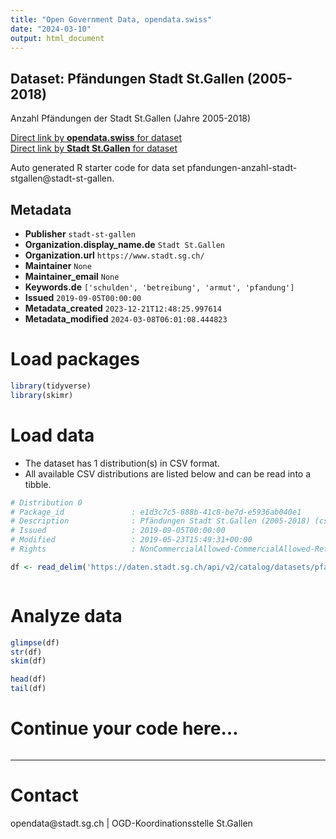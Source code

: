 ```yaml
---
title: "Open Government Data, opendata.swiss"
date: "2024-03-10"
output: html_document
---
```


## Dataset: Pfändungen Stadt St.Gallen (2005-2018)

Anzahl Pfändungen der Stadt St.Gallen (Jahre 2005-2018)

[Direct link by **opendata.swiss** for dataset](https://opendata.swiss/de/dataset/pfandungen-stadt-st-gallen-2005-2018)<br>
[Direct link by **Stadt St.Gallen** for dataset](https://daten.stadt.sg.ch/explore/dataset/pfandungen-anzahl-stadt-stgallen/)

Auto generated R starter code for data set pfandungen-anzahl-stadt-stgallen@stadt-st-gallen.

## Metadata

- **Publisher** `stadt-st-gallen`
- **Organization.display_name.de** `Stadt St.Gallen`
- **Organization.url** `https://www.stadt.sg.ch/`
- **Maintainer** `None`
- **Maintainer_email** `None`
- **Keywords.de** `['schulden', 'betreibung', 'armut', 'pfandung']`
- **Issued** `2019-09-05T00:00:00`
- **Metadata_created** `2023-12-21T12:48:25.997614`
- **Metadata_modified** `2024-03-08T06:01:08.444823`


# Load packages

```r

library(tidyverse)
library(skimr)

```

# Load data

-   The dataset has 1 distribution(s) in CSV format.
-   All available CSV distributions are listed below and can be read into a tibble.

```r

# Distribution 0
# Package_id               : e1d3c7c5-888b-41c8-be7d-e5936ab040e1
# Description              : Pfändungen Stadt St.Gallen (2005-2018) (csv)
# Issued                   : 2019-09-05T00:00:00
# Modified                 : 2019-05-23T15:49:31+00:00
# Rights                   : NonCommercialAllowed-CommercialAllowed-ReferenceRequired

df <- read_delim('https://daten.stadt.sg.ch/api/v2/catalog/datasets/pfandungen-anzahl-stadt-stgallen/exports/csv')



```

# Analyze data

```r

glimpse(df)
str(df)
skim(df)

head(df)
tail(df)

```

# Continue your code here...

```r

```

------------------------------------------------------------------------

# Contact

opendata@stadt.sg.ch | OGD-Koordinationsstelle St.Gallen
